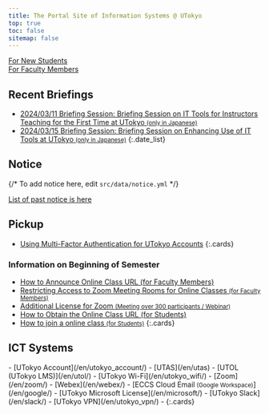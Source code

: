 ```yaml
---
title: The Portal Site of Information Systems @ UTokyo
top: true
toc: false
sitemap: false
---
```




<Emergency />

<div class="largecards">
  <div class="largecards__card">
    <a href="/oc/">For New Students</a>
  </div>
  <div class="largecards__card">
    <a href="/faculty_members/">For Faculty Members</a>
  </div>
</div>

## Recent Briefings

- [<span class="date">2024/03/11</span> Briefing Session: Briefing Session on IT Tools for Instructors Teaching for the First Time at UTokyo <small>(only in Japanese)</small>](/events/2024-03-11)
- [<span class="date">2024/03/15</span> Briefing Session: Briefing Session on Enhancing Use of IT Tools at UTokyo <small>(only in Japanese)</small>](/events/2024-03-15)
{:.date_list}

<div class="container">
<div class="container__column">

## Notice

{/* To add notice here, edit `src/data/notice.yml` */}

<Notice lang="en" strip />

[List of past notice is here](/en/notice/)

</div>
<div class="container__column">

## Pickup

- [Using Multi-Factor Authentication for UTokyo Accounts](/en/utokyo_account/mfa/)
{:.cards}

### Information on Beginning of Semester

- [How to Announce Online Class URL (for Faculty Members)](/en/faculty_members/url)
- [Restricting Access to Zoom Meeting Rooms for Online Classes <small>(for Faculty Members)</small>](/en/faculty_members/zoom_access_control)
- [Additional License for Zoom <small>(Meeting over 300 participants / Webinar)</small>](/en/zoom/license)
- [How to Obtain the Online Class URL (for Students)](/en/oc/url)
- [How to join a online class <small>(for Students)</small>](/en/oc/join)
{:.cards}

</div>
</div>

## ICT Systems

<div class="top__systems">
  - [UTokyo Account](/en/utokyo_account/)
  - [UTAS](/en/utas)
  - [UTOL (UTokyo LMS)](/en/utol/)
  - [UTokyo Wi-Fi](/en/utokyo_wifi/)
  - [Zoom](/en/zoom/)
  - [Webex](/en/webex/)
  - [ECCS Cloud Email<small> (Google Workspace)</small>](/en/google/)
  - [UTokyo Microsoft License](/en/microsoft/)
  - [UTokyo Slack](/en/slack/)
  - [UTokyo VPN](/en/utokyo_vpn/)
  -
  {:.cards}
</div>

